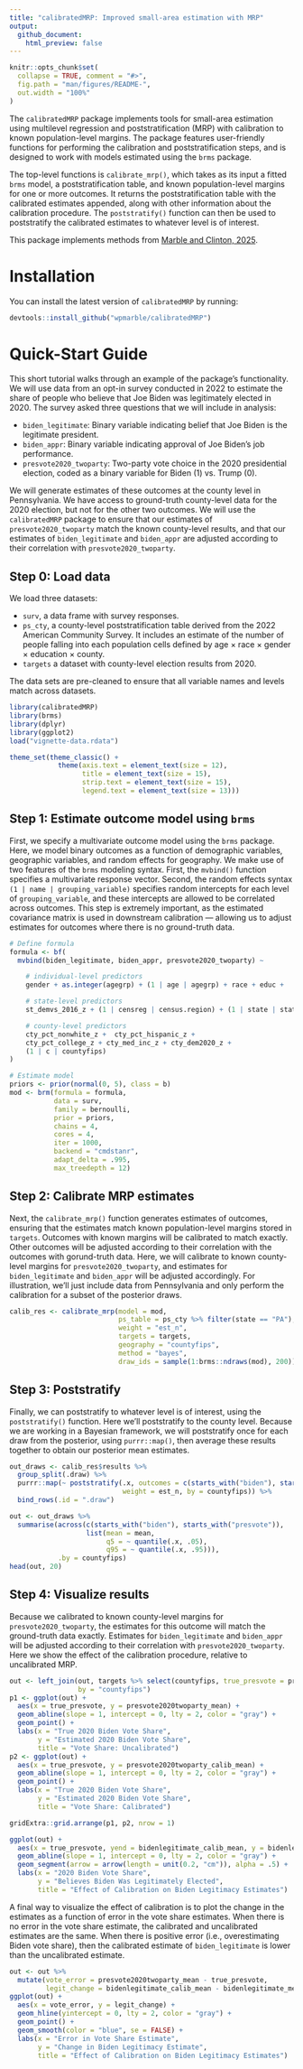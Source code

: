 ```yaml
--- 
title: "calibratedMRP: Improved small-area estimation with MRP"
output:
  github_document:
    html_preview: false
---
```


```r
knitr::opts_chunk$set(
  collapse = TRUE, comment = "#>",
  fig.path = "man/figures/README-",
  out.width = "100%"
)
```

The `calibratedMRP` package implements tools for small-area estimation using multilevel regression and poststratification (MRP) with calibration to known population-level margins. The package features user-friendly functions for performing the calibration and poststratification steps, and is designed to work with models estimated using the `brms` package. 

The top-level functions is `calibrate_mrp()`, which takes as its input a fitted `brms` model, a poststratification table, and known population-level margins for one or more outcomes. It returns the poststratification table with the calibrated estimates appended, along with other information about the calibration procedure. The `poststratify()` function can then be used to poststratify the calibrated estimates to whatever level is of interest.

This package implements methods from [Marble and Clinton, 2025](https://osf.io/preprints/socarxiv/u3ekq_v1). 

# Installation

You can install the latest version of `calibratedMRP` by running:

```r
devtools::install_github("wpmarble/calibratedMRP")
```

# Quick-Start Guide

This short tutorial walks through an example of the package's functionality. We will use data from an opt-in survey conducted in 2022 to estimate the share of people who believe that Joe Biden was legitimately elected in 2020. The survey asked three questions that we will include in analysis:

* `biden_legitimate`: Binary variable indicating belief that Joe Biden is the legitimate president.
* `biden_appr`: Binary variable indicating approval of Joe Biden's job performance.
* `presvote2020_twoparty`: Two-party vote choice in the 2020 presidential election, coded as a binary variable for Biden (1) vs. Trump (0).

We will generate estimates of these outcomes at the county level in Pennsylvania. We have access to ground-truth county-level data for the 2020 election, but not for the other two outcomes. We will use the `calibratedMRP` package to ensure that our estimates of `presvote2020_twoparty` match the known county-level results, and that our estimates of `biden_legitimate` and `biden_appr` are adjusted according to their correlation with `presvote2020_twoparty`.


## Step 0: Load data

We load three datasets: 

* `surv`, a data frame with survey responses.
* `ps_cty`, a county-level poststratification table derived from the 2022 American Community Survey. It includes an estimate of the number of people falling into each population cells defined by age $\times$ race $\times$ gender $\times$ education $\times$ county. 
* `targets` a dataset with county-level election results from 2020.

The data sets are pre-cleaned to ensure that all variable names and levels match across datasets.

```r
library(calibratedMRP)
library(brms)
library(dplyr)
library(ggplot2)
load("vignette-data.rdata")
```

```r
theme_set(theme_classic() + 
            theme(axis.text = element_text(size = 12), 
                  title = element_text(size = 15),
                  strip.text = element_text(size = 15),
                  legend.text = element_text(size = 13)))
```



## Step 1: Estimate outcome model using `brms` 

First, we specify a multivariate outcome model using the `brms` package. Here, we model binary outcomes as a function of demographic variables, geographic variables, and random effects for geography. We make use of two features of the `brms` modeling syntax. First, the `mvbind()` function specifies a multivariate response vector. Second, the random effects syntax `(1 | name | grouping_variable)` specifies random intercepts for each level of `grouping_variable`, and these intercepts are allowed to be correlated across outcomes. This step is extremely important, as the estimated covariance matrix is used in downstream calibration --- allowing us to adjust estimates for outcomes where there is no ground-truth data.

```r
# Define formula
formula <- bf(
  mvbind(biden_legitimate, biden_appr, presvote2020_twoparty) ~

    # individual-level predictors
    gender + as.integer(agegrp) + (1 | age | agegrp) + race + educ +

    # state-level predictors
    st_demvs_2016_z + (1 | censreg | census.region) + (1 | state | state) +

    # county-level predictors
    cty_pct_nonwhite_z +  cty_pct_hispanic_z +
    cty_pct_college_z + cty_med_inc_z + cty_dem2020_z +
    (1 | c | countyfips)
)

# Estimate model
priors <- prior(normal(0, 5), class = b)
mod <- brm(formula = formula,
           data = surv,
           family = bernoulli,
           prior = priors,
           chains = 4, 
           cores = 4,
           iter = 1000,
           backend = "cmdstanr",
           adapt_delta = .995,
           max_treedepth = 12)
```




## Step 2: Calibrate MRP estimates

Next, the `calibrate_mrp()` function generates estimates of outcomes, ensuring that the estimates match known population-level margins stored in `targets`. Outcomes with known margins will be calibrated to match exactly. Other outcomes will be adjusted according to their correlation with the outcomes with gorund-truth data. Here, we will calibrate to known county-level margins for `presvote2020_twoparty`, and estimates for `biden_legitimate` and `biden_appr` will be adjusted accordingly. For illustration, we'll just include data from Pennsylvania and only perform the calibration for a subset of the posterior draws.

```r
calib_res <- calibrate_mrp(model = mod, 
                           ps_table = ps_cty %>% filter(state == "PA"), 
                           weight = "est_n", 
                           targets = targets, 
                           geography = "countyfips", 
                           method = "bayes",
                           draw_ids = sample(1:brms::ndraws(mod), 200))
```    

## Step 3: Poststratify

Finally, we can poststratify to whatever level is of interest, using the `poststratify()` function. Here we'll poststratify to the county level. Because we are working in a Bayesian framework, we will poststratify once for each draw from the posterior, using `purrr::map()`, then average these results together to obtain our posterior mean estimates.

```r
out_draws <- calib_res$results %>% 
  group_split(.draw) %>% 
  purrr::map(~ poststratify(.x, outcomes = c(starts_with("biden"), starts_with("presvote")),
                            weight = est_n, by = countyfips)) %>% 
  bind_rows(.id = ".draw") 

out <- out_draws %>% 
  summarise(across(c(starts_with("biden"), starts_with("presvote")),
                   list(mean = mean,
                        q5 = ~ quantile(.x, .05),
                        q95 = ~ quantile(.x, .95))),
            .by = countyfips)
head(out, 20)
```


## Step 4: Visualize results

Because we calibrated to known county-level margins for `presvote2020_twoparty`, the estimates for this outcome will match the ground-truth data exactly. Estimates for `biden_legitimate` and `biden_appr` will be adjusted according to their correlation with `presvote2020_twoparty`. Here we show the effect of the calibration procedure, relative to uncalibrated MRP. 

```r
out <- left_join(out, targets %>% select(countyfips, true_presvote = presvote2020twoparty), 
                 by = "countyfips")
p1 <- ggplot(out) + 
  aes(x = true_presvote, y = presvote2020twoparty_mean) +
  geom_abline(slope = 1, intercept = 0, lty = 2, color = "gray") +
  geom_point() + 
  labs(x = "True 2020 Biden Vote Share", 
       y = "Estimated 2020 Biden Vote Share", 
       title = "Vote Share: Uncalibrated")
p2 <- ggplot(out) +
  aes(x = true_presvote, y = presvote2020twoparty_calib_mean) +
  geom_abline(slope = 1, intercept = 0, lty = 2, color = "gray") +
  geom_point() + 
  labs(x = "True 2020 Biden Vote Share", 
       y = "Estimated 2020 Biden Vote Share", 
       title = "Vote Share: Calibrated")

gridExtra::grid.arrange(p1, p2, nrow = 1)
```

```r
ggplot(out) + 
  aes(x = true_presvote, yend = bidenlegitimate_calib_mean, y = bidenlegitimate_mean) +
  geom_abline(slope = 1, intercept = 0, lty = 2, color = "gray") +
  geom_segment(arrow = arrow(length = unit(0.2, "cm")), alpha = .5) + 
  labs(x = "2020 Biden Vote Share", 
       y = "Believes Biden Was Legitimately Elected", 
       title = "Effect of Calibration on Biden Legitimacy Estimates")
```


A final way to visualize the effect of calibration is to plot the change in the estimates as a function of error in the vote share estimates. When there is no error in the vote share estimate, the calibrated and uncalibrated estimates are the same. When there is positive error (i.e., overestimating Biden vote share), then the calibrated estimate of `biden_legitimate` is lower than the uncalibrated estimate.

```r
out <- out %>% 
  mutate(vote_error = presvote2020twoparty_mean - true_presvote,
         legit_change = bidenlegitimate_calib_mean - bidenlegitimate_mean)
ggplot(out) + 
  aes(x = vote_error, y = legit_change) +
  geom_hline(yintercept = 0, lty = 2, color = "gray") +
  geom_point() + 
  geom_smooth(color = "blue", se = FALSE) +
  labs(x = "Error in Vote Share Estimate", 
       y = "Change in Biden Legitimacy Estimate", 
       title = "Effect of Calibration on Biden Legitimacy Estimates")
```



